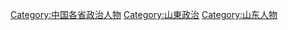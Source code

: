 [[Category:中国各省政治人物|Category:中国各省政治人物]]
[[Category:山東政治|Category:山東政治]]
[[Category:山东人物|Category:山东人物]]